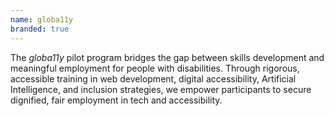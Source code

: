 ```yaml
---
name: globa11y
branded: true
---
```


The *globa11y* pilot program bridges the gap between skills development and meaningful employment for people with disabilities. Through rigorous, accessible training in web development, digital accessibility, Artificial Intelligence, and inclusion strategies, we empower participants to secure dignified, fair employment in tech and accessibility.